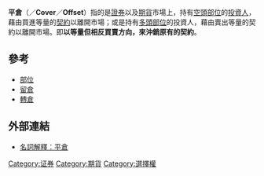 '''平倉'''（{{lang-en|'''Liquidation'''}}／'''Cover'''／'''Offset'''）指的是[[證券|證券]]以及[[期貨|期貨]]市場上，持有[[空頭|空頭]][[部位_(期貨)|部位]]的[[投資人|投資人]]，藉由買進等量的[[契約|契約]]以離開市場；或是持有[[多頭|多頭]][[部位_(期貨)|部位]]的投資人，藉由賣出等量的契約以離開市場。即'''以等量但相反買賣方向，來沖銷原有的契約'''。

== 參考 ==
*[[部位_(期貨)|部位]]
*[[未平倉|留倉]]
*[[轉倉|轉倉]]

== 外部連結 ==
*[http://fund.bot.com.tw/z/glossary/glexp_4391.djhtm 名詞解釋：平倉] {{Wayback|url=http://fund.bot.com.tw/z/glossary/glexp_4391.djhtm |date=20120505044235 }}

{{Econ-stub}}
{{Portal bar|經濟}}
[[Category:证券|Category:证券]]
[[Category:期貨|Category:期貨]]
[[Category:選擇權|Category:選擇權]]